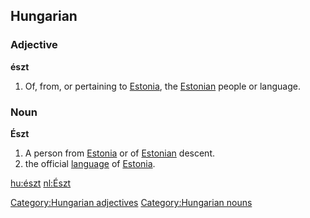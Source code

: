 ==Hungarian==
===Adjective===
'''észt'''
#Of, from, or pertaining to [[Estonia]], the [[Estonian]] people or language.

===Noun===
'''Észt'''
#A person from [[Estonia]] or of [[Estonian]] descent.
#the official [[language]] of [[Estonia]].

[[Category:Hungarian adjectives]]
[[Category:Hungarian nouns]]

[[hu:észt]]
[[nl:Észt]]